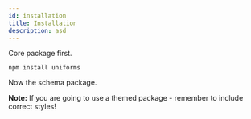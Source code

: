 ```yaml
---
id: installation
title: Installation
description: asd
---
```


Core package first.

```shell
npm install uniforms
```

Now the schema package.


**Note:** If you are going to use a themed package - remember to include correct styles!
